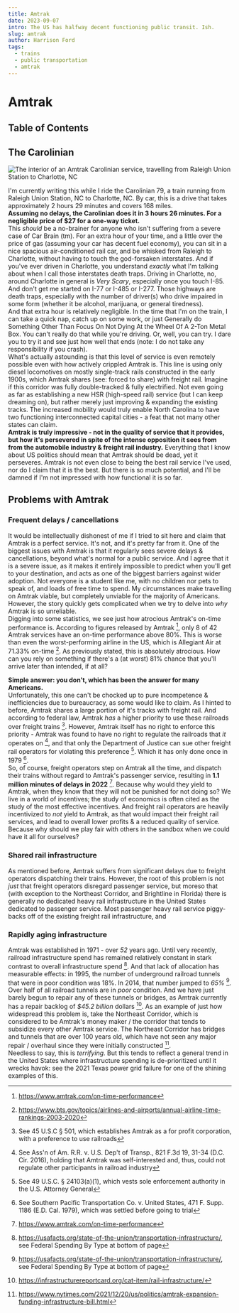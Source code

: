 ```yaml
---
title: Amtrak
date: 2023-09-07
intro: The US has halfway decent functioning public transit. Ish.
slug: amtrak
author: Harrison Ford
tags:
  - trains
  - public transportation
  - amtrak
---
```



# Amtrak 
## Table of Contents
## The Carolinian

<div className='flex w-full items-center justify-center text-center pb-2'>
  <Image
    src='/the-case-for-amtrak/amtrak-interior.jpg'
    width={504}
    alt='The interior of an Amtrak Carolinian service, travelling from Raleigh Union Station to Charlotte, NC'
    height={382}
  />
</div>

I'm currently writing this while I ride the Carolinian 79, a train running from Raleigh Union Station, NC to Charlotte, NC.
By car, this is a drive that takes approximately 2 hours 29 minutes and covers 168 miles. 
<br/>
**Assuming no delays, the Carolinian does it in 3 hours 26 minutes. For a negligible price of $27 for a one-way ticket.**
<br/>
This *should* be a no-brainer for anyone who isn't suffering from a severe case of Car Brain (tm). 
For an extra hour of your time, and a little over the price of gas (assuming your car has decent fuel economy), you can sit in a nice spacious air-conditioned rail car,
and be whisked from Raleigh to Charlotte, without having to touch the god-forsaken interstates. And if you've ever driven in Charlotte, you understand *exactly* what I'm talking about when I call those interstates death traps.
Driving in Charlotte, no, around Charlotte in general is *Very Scary*, especially once you touch I-85. And don't get me started on I-77 or I-485 or I-277. Those highways are death traps, especially with
the number of driver(s) who drive impaired in some form (whether it be alcohol, marijuana, or general tiredness).
<br/>
And that extra hour is relatively negligible. In the time that I'm on the train, I can take a quick nap, catch up on some work, or just Generally do Something Other Than Focus On Not Dying At the Wheel Of A 2-Ton Metal Box.
You can't really do that while you're driving. Or, well, you can try. I dare you to try it and see just how well that ends (note: I do not take any responsibility if you crash).
<br/>
What's actually astounding is that this level of service is even remotely possible even with how actively crippled Amtrak is. This line is using only diesel locomotives on mostly single-track rails constructed in the early 1900s, which Amtrak shares (see: forced to share) with freight rail. Imagine if this corridor was fully
double-tracked & fully electrified. Not even going as far as establishing a new HSR (high-speed rail) service (but I can keep dreaming on), but rather merely just improving & expanding the existing tracks. The increased mobility would truly enable North Carolina to have two functioning interconnected capital cities - a feat that not many other states can claim. 
<br/>
**Amtrak is truly impressive - not in the quality of service that it provides, but how it's persevered in spite of the intense opposition it sees from from the automobile industry & freight rail industry.**
Everything that I know about US politics should mean that Amtrak should be dead, yet it perseveres.
Amtrak is not even close to being the best rail service I've used, nor do I claim that it is the best. But there is so much potential, and I'll be damned if I'm not impressed with how functional it is so far.
<br/>

## Problems with Amtrak
### Frequent delays / cancellations
It would be intellectually dishonest of me if I tried to sit here and claim that Amtrak is a perfect service.
It's not, and it's pretty far from it. One of the biggest issues with Amtrak is that it regularly sees severe delays & cancellations, beyond what's normal for a public service.
And I agree that it is a severe issue, as it makes it entirely impossible to predict when you'll get to your destination, and acts as one of the biggest barriers against wider adoption.
Not everyone is a student like me, with no children nor pets to speak of, and loads of free time to spend. My circumstances make travelling on Amtrak viable, but completely unviable for the majority of Americans.
However, the story quickly gets complicated when we try to delve into *why* Amtrak is so unreliable.
<br/>
Digging into some statistics, we see just how atrocious Amtrak's on-time performance is. According to figures released by Amtrak [^1], only 8 of 42 Amtrak services have an on-time performance above 80%.
This is worse than even the worst-performing airline in the US, which is Allegiant Air at 71.33% on-time [^2].
As previously stated, this is absolutely atrocious. How can you rely on something if there's a (at worst) 81% chance that you'll arrive later than intended, if at all?

**Simple answer: you don't, which has been the answer for many Americans.**
<br/>
Unfortunately, this one can't be chocked up to pure incompetence & inefficiencies due to bureaucracy, as some would like to claim.
As I hinted to before, Amtrak shares a large portion of it's tracks with freight rail. And according to federal law, Amtrak *has* a higher priority to use these railroads over freight trains [^3].
However, Amtrak itself has no right to enforce this priority - Amtrak was found to have no right to regulate the railroads that *it* operates on [^4], 
and that only the Department of Justice can sue other freight rail operators for violating this preference [^5]. Which it has only done once in 1979 [^6].
<br/>
So, of course, freight operators step on Amtrak all the time, and dispatch their trains without regard to Amtrak's passenger service, resulting in **1.1 million minutes of delays in 2022** [^1].
Because why would they yield to Amtrak, when they know that they will not be punished for not doing so? We live in a world of incentives; the study of economics is often cited as the study of the
most effective incentives. And freight rail operators are heavily incentivized to *not* yield to Amtrak, as that would impact their freight rail services, and lead to overall lower profits & a reduced quality of service.
Because why should we play fair with others in the sandbox when we could have it all for ourselves?
<br/>
### Shared rail infrastructure 
As mentioned before, Amtrak suffers from significant delays due to freight operators dispatching their trains. However, the root of this problem
is not *just* that freight operators disregard passenger service, but moreso that (with exception to the Northeast Corridor, and Brightline in Florida) 
there is generally no dedicated heavy rail infrastructure in the United States dedicated to passenger service. Most passenger heavy rail service piggy-backs off of the existing freight rail
infrastructure, and 
<br/>
### Rapidly aging infrastructure
Amtrak was established in 1971 - over *52* years ago. Until very recently, railroad infrastructure spend has remained relatively constant in stark contrast to overall infrastructure spend [^7]. 
And that lack of allocation has measurable effects: in 1995, the number of underground railroad tunnels that were in poor condition was 18%. In 2014, that number jumped to *65%* [^7]. Over half of all railroad tunnels
are in *poor* condition. And we have just barely begun to repair any of these tunnels or bridges, as Amtrak currently has a repair backlog of *$45.2 billion* dollars [^8].
As an example of just how widespread this problem is, take the Northeast Corridor, which is considered to be Amtrak's money maker / the corridor that tends to subsidize every other Amtrak service.
The Northeast Corridor has bridges and tunnels that are over 100 years old,
which have not seen any major repair / overhaul since they were initially constructed [^9].
<br/>
Needless to say, this is *terrifying*. But this tends to reflect a general trend in the United States where infrastructure spending is de-prioritized until it
wrecks havok: see the 2021 Texas power grid failure for one of the shining examples of this. 
<br/>


[^1]: https://www.amtrak.com/on-time-performance
[^2]: https://www.bts.gov/topics/airlines-and-airports/annual-airline-time-rankings-2003-2020
[^3]: See 45 U.S.C § 501, which establishes Amtrak as a for profit corporation, with a preference to use railroads
[^4]: See Ass'n of Am. R.R. v. U.S. Dep't of Transp., 821 F.3d 19, 31-34 (D.C. Cir. 2016), holding that Amtrak was self-interested and, thus, 
could not regulate other participants in railroad industry
[^5]: See 49 U.S.C. § 24103(a)(1), which vests sole enforcement authority in the U.S. Attorney General
[^6]: See Southern Pacific Transportation Co. v. United States, 471 F. Supp. 1186 (E.D. Cal. 1979), which was settled before going to trial
[^7]: https://usafacts.org/state-of-the-union/transportation-infrastructure/, see Federal Spending By Type at bottom of page
[^8]: https://infrastructurereportcard.org/cat-item/rail-infrastructure/
[^9]: https://www.nytimes.com/2021/12/20/us/politics/amtrak-expansion-funding-infrastructure-bill.html